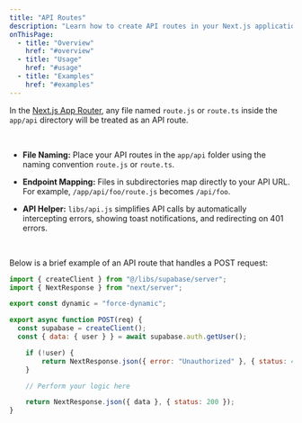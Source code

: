 ```yaml
---
title: "API Routes"
description: "Learn how to create API routes in your Next.js application."
onThisPage:
  - title: "Overview"
    href: "#overview"
  - title: "Usage"
    href: "#usage"
  - title: "Examples"
    href: "#examples"
---
```


<div id="overview" />

In the [Next.js App Router](https://nextjs.org/docs/pages/building-your-application/routing/api-routes), any file named `route.js` or `route.ts` inside the `app/api` directory will be treated as an API route.

<br />
<div id="usage" />

- **File Naming:**
Place your API routes in the `app/api` folder using the naming convention `route.js` or `route.ts`.

- **Endpoint Mapping:**
Files in subdirectories map directly to your API URL. For example, `/app/api/foo/route.js` becomes `/api/foo`.

- **API Helper:**
`libs/api.js` simplifies API calls by automatically intercepting errors, showing toast notifications, and redirecting on 401 errors.

<br />
<div id="examples" />

Below is a brief example of an API route that handles a POST request:

```app/api/foo/route.js
import { createClient } from "@/libs/supabase/server";
import { NextResponse } from "next/server";

export const dynamic = "force-dynamic";

export async function POST(req) {
  const supabase = createClient();
  const { data: { user } } = await supabase.auth.getUser();

    if (!user) {
        return NextResponse.json({ error: "Unauthorized" }, { status: 401 });
    }

    // Perform your logic here

    return NextResponse.json({ data }, { status: 200 });
}
```